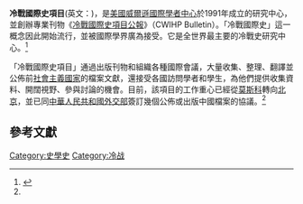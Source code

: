'''冷戰國際史項目'''(英文：{{lang|en|The Cold War International History Project}})，是[[美國|美國]][[威爾遜國際學者中心|威爾遜國際學者中心]]於1991年成立的研究中心，並創辦專業刊物《[[冷戰國際史項目公報|冷戰國際史項目公報]]》（CWIHP Bulletin）。「冷戰國際史」這一概念因此開始流行，並被國際學界廣為接受。它是全世界最主要的冷戰史研究中心。<ref name="沈志華">{{cite web | url=http://www.aisixiang.com/data/34241.html | author=沈志華 | title=一個新的學術增長點——「冷戰國際史」海外研究狀況簡介 | access-date=2013-11-29 | archive-url=https://web.archive.org/web/20140729184928/http://www.aisixiang.com/data/34241.html | archive-date=2014-07-29 | dead-url=no }}</ref>

「冷戰國際史項目」通過出版刊物和組織各種國際會議，大量收集、整理、翻譯並公佈前[[社會主義國家|社會主義國家]]的檔案文獻，還接受各國訪問學者和學生，為他們提供收集資料、開闊視野、參與討論的機會。目前，該項目的工作重心已經從[[莫斯科|莫斯科]]轉向[[北京|北京]]，並已同[[中華人民共和國外交部|中華人民共和國外交部]]簽訂幾個公佈或出版中國檔案的協議。<ref name="沈志華"/>

==參考文獻==
{{reflist}}

[[Category:史學史|Category:史學史]]
[[Category:冷战|Category:冷战]]